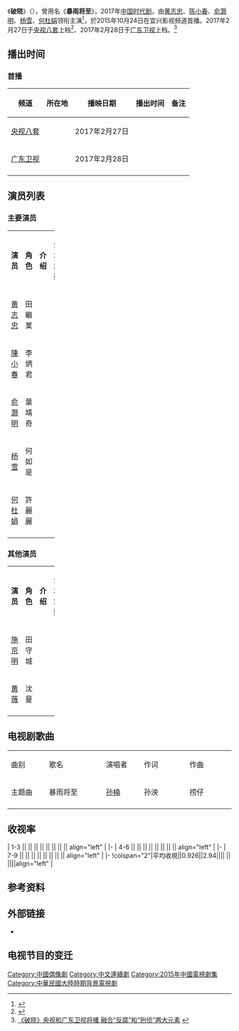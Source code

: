{{Infobox Television
| show_name            = 破晓
| original_name        = Shanghai Dawn
| image                = 
| caption              = 
| show_name_2          = 暴雨将至
| genre                = [[时代剧|时代剧]]
| format               = 
| creator              = 
| developer            = 
| writer               = 齐星
| director             = 齐星
| creative_director= 
| presenter            =   
| starring             ={{Nowrap begin}}[[黄志忠|黄志忠]]、[[陈小春|陈小春]]、[[俞灏明|俞灏明]]、[[杨雪|杨雪]]、[[何杜娟|何杜娟]]{{Nowrap end}}
| judges               = 
| voices               = 
| narrated             = 
| theme_music_composer = 
| opentheme            = 
| endtheme             = 
| composer             = 
| country              = {{CHN}}
| language             = [[汉语普通话|汉语普通话]]
| num_seasons          = <!-- or num_series -->
| num_episodes         = 50集
| list_episodes        = 
| slogan               =
| executive_producer   = 
| supervising_producer =
| producer             = 孙泱
| editor               = 
| location             = 
| cinematography       =
| camera               = 
| runtime              = 45分钟
| company              = {{Nowrap begin}}广东南方领航影视传播有限公司{{Nowrap end}}
| distributor          = 
| channel              = [[央视八套|央视八套]]
| picture_format       = 
| audio_format         = 
| first_run            = {{CHN}}
| first_aired          = {{start date|2017|02|27}}
| last_aired           = {{end date|2017||}}
| channel_1            = [[广东卫视|广东卫视]]
| picture_format_1     = 
| audio_format_1       = 
| first_run_1          = {{CHN}}
| first_aired_1        = {{start date|2017|02|28}}
| last_aired_1         = {{end date|2017||}}
| status               = 
| preceded_by          = 
| followed_by          = 
| related              = 
| website              = 
| production_website   = 
}}
《'''破晓'''》（{{lang-en|'''''Shanghai Dawn'''''}}），曾用名《'''暴雨将至'''》，2017年[[中国|中国]][[时代剧|时代剧]]。由[[黄志忠|黄志忠]]、[[陈小春|陈小春]]、[[俞灏明|俞灏明]]、[[杨雪|杨雪]]、[[何杜娟|何杜娟]]领衔主演<ref>{{Cite web |url=http://eladies.sina.com.cn/news/star/2017-02-27/0101/doc-ifyavvsk3183528.shtml |title=俞灏明转型实力偶像派 大谈不意外郑爽放飞自我 |accessdate=2017-03-04 |archive-date=2017-03-07 |archive-url=https://web.archive.org/web/20170307204605/http://eladies.sina.com.cn/news/star/2017-02-27/0101/doc-ifyavvsk3183528.shtml |dead-url=no }}</ref>，於2015年10月24日在宜兴影视频道首播。2017年2月27日于[[央视八套|央视八套]]上档<ref>{{Cite web |url=http://ent.sina.com.cn/v/m/2017-02-27/doc-ifyavvsh6936481.shtml |title=《破晓》央视开播 黄志忠冲破迷雾探民国奇案 |accessdate=2017-03-04 |archive-date=2017-03-07 |archive-url=https://web.archive.org/web/20170307205454/http://ent.sina.com.cn/v/m/2017-02-27/doc-ifyavvsh6936481.shtml |dead-url=no }}</ref>、2017年2月28日于[[广东卫视|广东卫视]]上档。<ref>[http://www.meizhou.cn/2017/0227/500725.shtml 《破晓》央视和广东卫视将播 融合“反腐”和“刑侦”两大元素] {{webarchive|url=https://web.archive.org/web/20170307205347/http://www.meizhou.cn/2017/0227/500725.shtml |date=2017-03-07 }}</ref>
== 播出时间 ==
{{Note24hUTC+8}}
=== 首播 ===
{| class="wikitable" style="text-align:center"
|-
!频道||所在地||播映日期||播出时间||备注
|-
|[[央视八套|央视八套]]||{{CHNML}}||2017年2月27日||||
|-
|[[广东卫视|广东卫视]]||{{CHNML}}||2017年2月28日||||
|-
|}
==演员列表==
=== 主要演员 ===
{|class="wikitable" width="100%"
|- style="background:green; color:snow" align=center
|width="7%"|'''演员''' || width="8%"|'''角色''' || width="46%"|'''介绍'''||width ="12%"|'''登场集数'''
|-
|<center>[[黄志忠|黄志忠]]||<center>田繼業||||<center>
|-
|<center>[[陳小春|陳小春]]||<center>李炳君||||<center>
|-
|<center>[[俞灏明|俞灏明]]||<center>葉靖奇||||<center>
|-
|<center>[[杨雪|杨雪]]||<center>何如是||||<center>
|-
|<center>[[何杜娟|何杜娟]]||<center>許麗麗||||<center>
|-
|}

=== 其他演员 ===
{|class="wikitable" width="100%"
|- style="background:green; color:snow" align=center
|width="7%"|'''演员''' || width="8%"|'''角色''' || width="46%"|'''介绍'''||width ="12%"|'''登场集数'''
|-
|<center>[[施京明|施京明]]||<center>田守城||||<center>
|-
|<center>[[黄薇|黄薇]]||<center>沈曼||||<center>
|-
|}
== 电视剧歌曲 ==
{|class="wikitable" style="width:80%;text-align:center"
|- style="background:green;font-weight:bold;color:snow"
|style="width:10%"|曲别||style="width:15%"|歌名||style="width:10%"|演唱者||style="width:12%"|作词||style="width:12%"|作曲
|-
|主题曲|| 暴雨将至 ||[[孙楠|孙楠]]||孙泱||捞仔
|-
|}
== 收视率 ==
{{收视率表格
| 收视地区 = {{CHN}}
| 表格宽度 = 85%
| 標題背景顏色 = #F0E68C
| 标题字体颜色 = black
| 字号 = 95%
| 频道 = 中央电视台电视剧频道
| 首播 = yes
| 多数据来源 = yes 
| 数据来源 = CSM52城市网
| 数据来源1 = CSM全国网
| num_column = 12 
| num_row = 2 
| 排名 = yes
| 备注 = yes
| 备注宽度 = 25%
}}
| 1-3 || {{FULLDATE|time=2017-2-27}}|| || || || || || || align="left" | 
|-
| 4-6 || {{FULLDATE|time=2017-2-28}}|| || || || || || || align="left" | 
|-
| 7-9 || {{FULLDATE|time=2017-3-1}}|| || || || || || || align="left" | 
|-
!colspan="2"|平均收視||0.926||2.94||{{n/a}}|| || ||{{n/a}}||align="left" | 
{{收视率表格/End
| CSM = yes
| CCTV = yes
| 其他备注 = 
# 资料来源：[http://www.tvtv.hk/ 收视率排行]
}}

==参考资料==
{{Reflist}}

== 外部链接 ==
* {{Weibo|5136092496|破晓}}

== 电视节目的变迁 ==
{{電視節目的變遷
|電視台={{CHNML}} [[央视八套|央视八套]]
|播放檔次=
|節目名稱=破晓<br/>（2017年2月27日－）
|上一節目=－
|下一節目=－
}}
{{央视八套电视剧}}
[[Category:中國偶像劇|Category:中國偶像劇]]
[[Category:中文連續劇|Category:中文連續劇]]
[[Category:2015年中國電視劇集|Category:2015年中國電視劇集]]
[[Category:中華民國大陸時期背景電視劇|Category:中華民國大陸時期背景電視劇]]